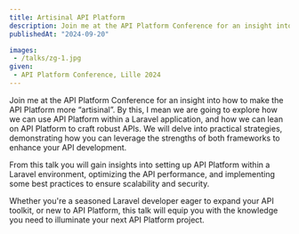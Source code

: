 ```yaml
---
title: Artisinal API Platform
description: Join me at the API Platform Conference for an insight into how to make the API Platform more “artisinal”. By this, I mean we are going to explore how we can use API Platform within a Laravel application.
publishedAt: "2024-09-20"

images:
 - /talks/zg-1.jpg
given:
 - API Platform Conference, Lille 2024
---
```


Join me at the API Platform Conference for an insight into how to make the API Platform more “artisinal”. By this, I mean we are going to explore how we can use API Platform within a Laravel application, and how we can lean on API Platform to craft robust APIs. We will delve into practical strategies, demonstrating how you can leverage the strengths of both frameworks to enhance your API development.

From this talk you will gain insights into setting up API Platform within a Laravel environment, optimizing the API performance, and implementing some best practices to ensure scalability and security.

Whether you're a seasoned Laravel developer eager to expand your API toolkit, or new to API Platform, this talk will equip you with the knowledge you need to illuminate your next API Platform project.

